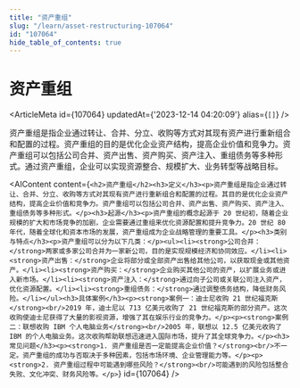 ```yaml
---
title: "资产重组"
slug: "/learn/asset-restructuring-107064"
id: "107064"
hide_table_of_contents: true
---
```



# 资产重组

<ArticleMeta id={107064} updatedAt={'2023-12-14 04:20:09'} alias={`[]`} />
<div className='border-solid border-b border-t-0 my-4 border-[var(--ifm-color-gray-300)]' />

资产重组是指企业通过转让、合并、分立、收购等方式对其现有资产进行重新组合和配置的过程。资产重组的目的是优化企业资产结构，提高企业价值和竞争力。资产重组可以包括公司合并、资产出售、资产购买、资产注入、重组债务等多种形式。通过资产重组，企业可以实现资源整合、规模扩大、业务转型等战略目标。

<AIContent content={`<h2>资产重组</h2><h3>定义</h3><p>资产重组是指企业通过转让、合并、分立、收购等方式对其现有资产进行重新组合和配置的过程。其目的是优化企业资产结构，提高企业价值和竞争力。资产重组可以包括公司合并、资产出售、资产购买、资产注入、重组债务等多种形式。</p><h3>起源</h3><p>资产重组的概念起源于 20 世纪初，随着企业规模的扩大和市场竞争的加剧，企业需要通过重组来优化资源配置和提升竞争力。20 世纪 80 年代，随着全球化和资本市场的发展，资产重组成为企业战略管理的重要工具。</p><h3>类别与特点</h3><p>资产重组可以分为以下几类：</p><ul><li><strong>公司合并：</strong>两家或多家公司合并为一家新公司，目的是实现规模经济和协同效应。</li><li><strong>资产出售：</strong>企业将部分或全部资产出售给其他公司，以获取现金或其他资产。</li><li><strong>资产购买：</strong>企业购买其他公司的资产，以扩展业务或进入新市场。</li><li><strong>资产注入：</strong>通过向子公司或关联公司注入资产，优化资源配置。</li><li><strong>重组债务：</strong>通过调整债务结构，降低财务风险。</li></ul><h3>具体案例</h3><p><strong>案例一：迪士尼收购 21 世纪福克斯</strong><br/>2019 年，迪士尼以 713 亿美元收购了 21 世纪福克斯的部分资产。这次收购使迪士尼获得了大量的影视资源，增强了其在娱乐行业的竞争力。</p><p><strong>案例二：联想收购 IBM 个人电脑业务</strong><br/>2005 年，联想以 12.5 亿美元收购了 IBM 的个人电脑业务。这次收购帮助联想迅速进入国际市场，提升了其全球竞争力。</p><h3>常见问题</h3><p><strong>1. 资产重组是否一定能提高企业价值？</strong><br/>不一定。资产重组的成功与否取决于多种因素，包括市场环境、企业管理能力等。</p><p><strong>2. 资产重组过程中可能遇到哪些风险？</strong><br/>可能遇到的风险包括整合失败、文化冲突、财务风险等。</p>`} id={107064} />
